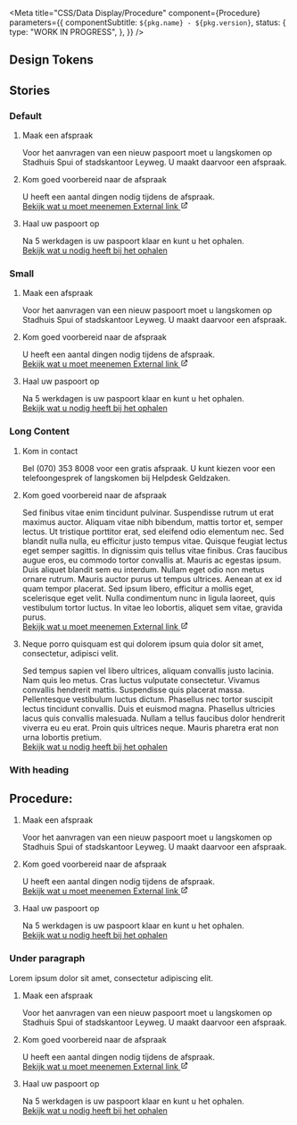 
<Meta
  title="CSS/Data Display/Procedure"
  component={Procedure}
  parameters={{
    componentSubtitle: `${pkg.name} - ${pkg.version}`,
    status: {
      type: "WORK IN PROGRESS",
    },
  }}
/>

<Description markdown={readme} />

## Design Tokens

<DesignTokenDocBlock categoryName="Data Display" viewType="table" />

## Stories

### Default

<Canvas>
  <Story name="Default">
    <div className="denhaag-procedure-container">
      <ol className="denhaag-process-steps denhaag-procedure">
        <li className="denhaag-process-steps__step denhaag-process-steps__step--current">
          <div className="denhaag-process-steps__step-header">
            <div className="denhaag-step-marker denhaag-step-marker--current"></div>
            <p className="denhaag-process-steps__step-heading utrecht-heading-4">Maak een afspraak</p>
          </div>
          <div className="denhaag-process-steps__step-body">
            <div className="denhaag-step-marker__connector denhaag-step-marker__connector--current denhaag-step-marker__connector--main-to-nested"></div>
            <div className="denhaag-process-steps__step-meta">
              <p className="utrecht-paragraph">
                Voor het aanvragen van een nieuw paspoort moet u langskomen op Stadhuis Spui of stadskantoor Leyweg. U
                maakt daarvoor een afspraak.
              </p>
            </div>
          </div>
        </li>
        <li className="denhaag-process-steps__step denhaag-process-steps__step--current">
          <div className="denhaag-process-steps__step-header">
            <div className="denhaag-step-marker denhaag-step-marker--current"></div>
            <p className="denhaag-process-steps__step-heading utrecht-heading-4">
              Kom goed voorbereid naar de afspraak
            </p>
          </div>
          <div className="denhaag-process-steps__step-body">
            <div className="denhaag-step-marker__connector denhaag-step-marker__connector--current denhaag-step-marker__connector--main-to-nested"></div>
            <div className="denhaag-process-steps__step-meta">
              <p className="utrecht-paragraph">
                U heeft een aantal dingen nodig tijdens de afspraak.
                <br />
                <a
                  href="https://denhaag.nl"
                  className="denhaag-link denhaag-link--with-icon denhaag-link--with-icon-end denhaag-link--external"
                  rel="noreferrer noopener nofollow"
                >
                  <span className="denhaag-link__label">Bekijk wat u moet meenemen</span>
                  <span className="denhaag-link__sr-only">External link</span>
                  <svg
                    width="1em"
                    height="1em"
                    viewBox="0 0 24 24"
                    fill="none"
                    xmlns="http://www.w3.org/2000/svg"
                    className="denhaag-icon"
                    focusable="false"
                    aria-hidden="true"
                    shapeRendering="auto"
                  >
                    <path
                      d="M14 5C13.4477 5 13 4.55228 13 4C13 3.44772 13.4477 3 14 3H20C20.2652 3 20.5196 3.10536 20.7071 3.29289C20.8946 3.48043 21 3.73478 21 4L21 10C21 10.5523 20.5523 11 20 11C19.4477 11 19 10.5523 19 10L19 6.41422L9.70711 15.7071C9.31658 16.0976 8.68342 16.0976 8.29289 15.7071C7.90237 15.3166 7.90237 14.6834 8.29289 14.2929L17.5858 5H14ZM3 7C3 5.89543 3.89543 5 5 5H10C10.5523 5 11 5.44772 11 6C11 6.55228 10.5523 7 10 7H5V19H17V14C17 13.4477 17.4477 13 18 13C18.5523 13 19 13.4477 19 14V19C19 20.1046 18.1046 21 17 21H5C3.89543 21 3 20.1046 3 19V7Z"
                      fill="currentColor"
                    ></path>
                  </svg>
                </a>
              </p>
            </div>
          </div>
        </li>
        <li className="denhaag-process-steps__step denhaag-process-steps__step--current">
          <div className="denhaag-process-steps__step-header">
            <div className="denhaag-step-marker denhaag-step-marker--current"></div>
            <p className="denhaag-process-steps__step-heading utrecht-heading-4">Haal uw paspoort op</p>
          </div>
          <div className="denhaag-process-steps__step-body">
            <div className="denhaag-step-marker__connector denhaag-step-marker__connector--current denhaag-step-marker__connector--main-to-nested"></div>
            <div className="denhaag-process-steps__step-meta">
              <p className="utrecht-paragraph">
                Na 5 werkdagen is uw paspoort klaar en kunt u het ophalen.
                <br />
                <a href="#example-link" className="denhaag-link">
                  <span className="denhaag-link__label">Bekijk wat u nodig heeft bij het ophalen</span>
                </a>
              </p>
            </div>
          </div>
        </li>
      </ol>
    </div>
  </Story>
</Canvas>

### Small

<Canvas>
  <Story name="Small">
    <div className="denhaag-procedure-container" style={{ maxWidth: "616px" }}>
      <ol className="denhaag-process-steps denhaag-procedure">
        <li className="denhaag-process-steps__step denhaag-process-steps__step--current">
          <div className="denhaag-process-steps__step-header">
            <div className="denhaag-step-marker denhaag-step-marker--current"></div>
            <p className="denhaag-process-steps__step-heading utrecht-heading-4">Maak een afspraak</p>
          </div>
          <div className="denhaag-process-steps__step-body">
            <div className="denhaag-step-marker__connector denhaag-step-marker__connector--current denhaag-step-marker__connector--main-to-nested"></div>
            <div className="denhaag-process-steps__step-meta">
              <p className="utrecht-paragraph">
                Voor het aanvragen van een nieuw paspoort moet u langskomen op Stadhuis Spui of stadskantoor Leyweg. U
                maakt daarvoor een afspraak.
              </p>
            </div>
          </div>
        </li>
        <li className="denhaag-process-steps__step denhaag-process-steps__step--current">
          <div className="denhaag-process-steps__step-header">
            <div className="denhaag-step-marker denhaag-step-marker--current"></div>
            <p className="denhaag-process-steps__step-heading utrecht-heading-4">
              Kom goed voorbereid naar de afspraak
            </p>
          </div>
          <div className="denhaag-process-steps__step-body">
            <div className="denhaag-step-marker__connector denhaag-step-marker__connector--current denhaag-step-marker__connector--main-to-nested"></div>
            <div className="denhaag-process-steps__step-meta">
              <p className="utrecht-paragraph">
                U heeft een aantal dingen nodig tijdens de afspraak.
                <br />
                <a
                  href="https://denhaag.nl"
                  className="denhaag-link denhaag-link--with-icon denhaag-link--with-icon-end denhaag-link--external"
                  rel="noreferrer noopener nofollow"
                >
                  <span className="denhaag-link__label">Bekijk wat u moet meenemen</span>
                  <span className="denhaag-link__sr-only">External link</span>
                  <svg
                    width="1em"
                    height="1em"
                    viewBox="0 0 24 24"
                    fill="none"
                    xmlns="http://www.w3.org/2000/svg"
                    className="denhaag-icon"
                    focusable="false"
                    aria-hidden="true"
                    shapeRendering="auto"
                  >
                    <path
                      d="M14 5C13.4477 5 13 4.55228 13 4C13 3.44772 13.4477 3 14 3H20C20.2652 3 20.5196 3.10536 20.7071 3.29289C20.8946 3.48043 21 3.73478 21 4L21 10C21 10.5523 20.5523 11 20 11C19.4477 11 19 10.5523 19 10L19 6.41422L9.70711 15.7071C9.31658 16.0976 8.68342 16.0976 8.29289 15.7071C7.90237 15.3166 7.90237 14.6834 8.29289 14.2929L17.5858 5H14ZM3 7C3 5.89543 3.89543 5 5 5H10C10.5523 5 11 5.44772 11 6C11 6.55228 10.5523 7 10 7H5V19H17V14C17 13.4477 17.4477 13 18 13C18.5523 13 19 13.4477 19 14V19C19 20.1046 18.1046 21 17 21H5C3.89543 21 3 20.1046 3 19V7Z"
                      fill="currentColor"
                    ></path>
                  </svg>
                </a>
              </p>
            </div>
          </div>
        </li>
        <li className="denhaag-process-steps__step denhaag-process-steps__step--current">
          <div className="denhaag-process-steps__step-header">
            <div className="denhaag-step-marker denhaag-step-marker--current"></div>
            <p className="denhaag-process-steps__step-heading utrecht-heading-4">Haal uw paspoort op</p>
          </div>
          <div className="denhaag-process-steps__step-body">
            <div className="denhaag-step-marker__connector denhaag-step-marker__connector--current denhaag-step-marker__connector--main-to-nested"></div>
            <div className="denhaag-process-steps__step-meta">
              <p className="utrecht-paragraph">
                Na 5 werkdagen is uw paspoort klaar en kunt u het ophalen.
                <br />
                <a href="#example-link" className="denhaag-link">
                  <span className="denhaag-link__label">Bekijk wat u nodig heeft bij het ophalen</span>
                </a>
              </p>
            </div>
          </div>
        </li>
      </ol>
    </div>
  </Story>
</Canvas>

### Long Content

<Canvas>
  <Story name="Long Content">
    <div className="denhaag-procedure-container" style={{ maxWidth: "616px" }}>
      <ol className="denhaag-process-steps denhaag-procedure">
        <li className="denhaag-process-steps__step denhaag-process-steps__step--current">
          <div className="denhaag-process-steps__step-header">
            <div className="denhaag-step-marker denhaag-step-marker--current"></div>
            <p className="denhaag-process-steps__step-heading utrecht-heading-4">Kom in contact</p>
          </div>
          <div className="denhaag-process-steps__step-body">
            <div className="denhaag-step-marker__connector denhaag-step-marker__connector--current denhaag-step-marker__connector--main-to-nested"></div>
            <div className="denhaag-process-steps__step-meta">
              <p className="utrecht-paragraph">
                Bel (070) 353 8008 voor een gratis afspraak. U kunt kiezen voor een telefoongesprek of langskomen bij
                Helpdesk Geldzaken.
              </p>
            </div>
          </div>
        </li>
        <li className="denhaag-process-steps__step denhaag-process-steps__step--current">
          <div className="denhaag-process-steps__step-header">
            <div className="denhaag-step-marker denhaag-step-marker--current"></div>
            <p className="denhaag-process-steps__step-heading utrecht-heading-4">
              Kom goed voorbereid naar de afspraak
            </p>
          </div>
          <div className="denhaag-process-steps__step-body">
            <div className="denhaag-step-marker__connector denhaag-step-marker__connector--current denhaag-step-marker__connector--main-to-nested"></div>
            <div className="denhaag-process-steps__step-meta">
              <p className="utrecht-paragraph">
                Sed finibus vitae enim tincidunt pulvinar. Suspendisse rutrum ut erat maximus auctor. Aliquam vitae nibh
                bibendum, mattis tortor et, semper lectus. Ut tristique porttitor erat, sed eleifend odio elementum nec.
                Sed blandit nulla nulla, eu efficitur justo tempus vitae. Quisque feugiat lectus eget semper sagittis.
                In dignissim quis tellus vitae finibus. Cras faucibus augue eros, eu commodo tortor convallis at. Mauris
                ac egestas ipsum. Duis aliquet blandit sem eu interdum. Nullam eget odio non metus ornare rutrum. Mauris
                auctor purus ut tempus ultrices. Aenean at ex id quam tempor placerat. Sed ipsum libero, efficitur a
                mollis eget, scelerisque eget velit. Nulla condimentum nunc in ligula laoreet, quis vestibulum tortor
                luctus. In vitae leo lobortis, aliquet sem vitae, gravida purus. <br />
                <a
                  href="https://denhaag.nl"
                  className="denhaag-link denhaag-link--with-icon denhaag-link--with-icon-end denhaag-link--external"
                  rel="noreferrer noopener nofollow"
                >
                  <span className="denhaag-link__label">Bekijk wat u moet meenemen</span>
                  <span className="denhaag-link__sr-only">External link</span>
                  <svg
                    width="1em"
                    height="1em"
                    viewBox="0 0 24 24"
                    fill="none"
                    xmlns="http://www.w3.org/2000/svg"
                    className="denhaag-icon"
                    focusable="false"
                    aria-hidden="true"
                    shapeRendering="auto"
                  >
                    <path
                      d="M14 5C13.4477 5 13 4.55228 13 4C13 3.44772 13.4477 3 14 3H20C20.2652 3 20.5196 3.10536 20.7071 3.29289C20.8946 3.48043 21 3.73478 21 4L21 10C21 10.5523 20.5523 11 20 11C19.4477 11 19 10.5523 19 10L19 6.41422L9.70711 15.7071C9.31658 16.0976 8.68342 16.0976 8.29289 15.7071C7.90237 15.3166 7.90237 14.6834 8.29289 14.2929L17.5858 5H14ZM3 7C3 5.89543 3.89543 5 5 5H10C10.5523 5 11 5.44772 11 6C11 6.55228 10.5523 7 10 7H5V19H17V14C17 13.4477 17.4477 13 18 13C18.5523 13 19 13.4477 19 14V19C19 20.1046 18.1046 21 17 21H5C3.89543 21 3 20.1046 3 19V7Z"
                      fill="currentColor"
                    ></path>
                  </svg>
                </a>
              </p>
            </div>
          </div>
        </li>
        <li className="denhaag-process-steps__step denhaag-process-steps__step--current">
          <div className="denhaag-process-steps__step-header">
            <div className="denhaag-step-marker denhaag-step-marker--current"></div>
            <p className="denhaag-process-steps__step-heading utrecht-heading-4">
              Neque porro quisquam est qui dolorem ipsum quia dolor sit amet, consectetur, adipisci velit.
            </p>
          </div>
          <div className="denhaag-process-steps__step-body">
            <div className="denhaag-step-marker__connector denhaag-step-marker__connector--current denhaag-step-marker__connector--main-to-nested"></div>
            <div className="denhaag-process-steps__step-meta">
              <p className="utrecht-paragraph">
                Sed tempus sapien vel libero ultrices, aliquam convallis justo lacinia. Nam quis leo metus. Cras luctus
                vulputate consectetur. Vivamus convallis hendrerit mattis. Suspendisse quis placerat massa. Pellentesque
                vestibulum luctus dictum. Phasellus nec tortor suscipit lectus tincidunt convallis. Duis et euismod
                magna. Phasellus ultricies lacus quis convallis malesuada. Nullam a tellus faucibus dolor hendrerit
                viverra eu eu erat. Proin quis ultrices neque. Mauris pharetra erat non urna lobortis pretium.
                <br />
                <a href="#example-link" className="denhaag-link">
                  <span className="denhaag-link__label">Bekijk wat u nodig heeft bij het ophalen</span>
                </a>
              </p>
            </div>
          </div>
        </li>
      </ol>
    </div>
  </Story>
</Canvas>

### With heading

<Canvas>
  <Story name="With heading">
    <h2 className="utrecht-heading-2">Procedure:</h2>
    <div className="denhaag-procedure-container">
      <ol className="denhaag-process-steps denhaag-procedure">
        <li className="denhaag-process-steps__step denhaag-process-steps__step--current">
          <div className="denhaag-process-steps__step-header">
            <div className="denhaag-step-marker denhaag-step-marker--current"></div>
            <p className="denhaag-process-steps__step-heading utrecht-heading-4">Maak een afspraak</p>
          </div>
          <div className="denhaag-process-steps__step-body">
            <div className="denhaag-step-marker__connector denhaag-step-marker__connector--current denhaag-step-marker__connector--main-to-nested"></div>
            <div className="denhaag-process-steps__step-meta">
              <p className="utrecht-paragraph">
                Voor het aanvragen van een nieuw paspoort moet u langskomen op Stadhuis Spui of stadskantoor Leyweg. U
                maakt daarvoor een afspraak.
              </p>
            </div>
          </div>
        </li>
        <li className="denhaag-process-steps__step denhaag-process-steps__step--current">
          <div className="denhaag-process-steps__step-header">
            <div className="denhaag-step-marker denhaag-step-marker--current"></div>
            <p className="denhaag-process-steps__step-heading utrecht-heading-4">
              Kom goed voorbereid naar de afspraak
            </p>
          </div>
          <div className="denhaag-process-steps__step-body">
            <div className="denhaag-step-marker__connector denhaag-step-marker__connector--current denhaag-step-marker__connector--main-to-nested"></div>
            <div className="denhaag-process-steps__step-meta">
              <p className="utrecht-paragraph">
                U heeft een aantal dingen nodig tijdens de afspraak.
                <br />
                <a
                  href="https://denhaag.nl"
                  className="denhaag-link denhaag-link--with-icon denhaag-link--with-icon-end denhaag-link--external"
                  rel="noreferrer noopener nofollow"
                >
                  <span className="denhaag-link__label">Bekijk wat u moet meenemen</span>
                  <span className="denhaag-link__sr-only">External link</span>
                  <svg
                    width="1em"
                    height="1em"
                    viewBox="0 0 24 24"
                    fill="none"
                    xmlns="http://www.w3.org/2000/svg"
                    className="denhaag-icon"
                    focusable="false"
                    aria-hidden="true"
                    shapeRendering="auto"
                  >
                    <path
                      d="M14 5C13.4477 5 13 4.55228 13 4C13 3.44772 13.4477 3 14 3H20C20.2652 3 20.5196 3.10536 20.7071 3.29289C20.8946 3.48043 21 3.73478 21 4L21 10C21 10.5523 20.5523 11 20 11C19.4477 11 19 10.5523 19 10L19 6.41422L9.70711 15.7071C9.31658 16.0976 8.68342 16.0976 8.29289 15.7071C7.90237 15.3166 7.90237 14.6834 8.29289 14.2929L17.5858 5H14ZM3 7C3 5.89543 3.89543 5 5 5H10C10.5523 5 11 5.44772 11 6C11 6.55228 10.5523 7 10 7H5V19H17V14C17 13.4477 17.4477 13 18 13C18.5523 13 19 13.4477 19 14V19C19 20.1046 18.1046 21 17 21H5C3.89543 21 3 20.1046 3 19V7Z"
                      fill="currentColor"
                    ></path>
                  </svg>
                </a>
              </p>
            </div>
          </div>
        </li>
        <li className="denhaag-process-steps__step denhaag-process-steps__step--current">
          <div className="denhaag-process-steps__step-header">
            <div className="denhaag-step-marker denhaag-step-marker--current"></div>
            <p className="denhaag-process-steps__step-heading utrecht-heading-4">Haal uw paspoort op</p>
          </div>
          <div className="denhaag-process-steps__step-body">
            <div className="denhaag-step-marker__connector denhaag-step-marker__connector--current denhaag-step-marker__connector--main-to-nested"></div>
            <div className="denhaag-process-steps__step-meta">
              <p className="utrecht-paragraph">
                Na 5 werkdagen is uw paspoort klaar en kunt u het ophalen.
                <br />
                <a href="#example-link" className="denhaag-link">
                  <span className="denhaag-link__label">Bekijk wat u nodig heeft bij het ophalen</span>
                </a>
              </p>
            </div>
          </div>
        </li>
      </ol>
    </div>
  </Story>
</Canvas>

### Under paragraph

<Canvas>
  <Story name="Under paragraph">
    <p className="utrecht-paragraph">Lorem ipsum dolor sit amet, consectetur adipiscing elit.</p>
    <div className="denhaag-procedure-container">
      <ol className="denhaag-process-steps denhaag-procedure">
        <li className="denhaag-process-steps__step denhaag-process-steps__step--current">
          <div className="denhaag-process-steps__step-header">
            <div className="denhaag-step-marker denhaag-step-marker--current"></div>
            <p className="denhaag-process-steps__step-heading utrecht-heading-4">Maak een afspraak</p>
          </div>
          <div className="denhaag-process-steps__step-body">
            <div className="denhaag-step-marker__connector denhaag-step-marker__connector--current denhaag-step-marker__connector--main-to-nested"></div>
            <div className="denhaag-process-steps__step-meta">
              <p className="utrecht-paragraph">
                Voor het aanvragen van een nieuw paspoort moet u langskomen op Stadhuis Spui of stadskantoor Leyweg. U
                maakt daarvoor een afspraak.
              </p>
            </div>
          </div>
        </li>
        <li className="denhaag-process-steps__step denhaag-process-steps__step--current">
          <div className="denhaag-process-steps__step-header">
            <div className="denhaag-step-marker denhaag-step-marker--current"></div>
            <p className="denhaag-process-steps__step-heading utrecht-heading-4">
              Kom goed voorbereid naar de afspraak
            </p>
          </div>
          <div className="denhaag-process-steps__step-body">
            <div className="denhaag-step-marker__connector denhaag-step-marker__connector--current denhaag-step-marker__connector--main-to-nested"></div>
            <div className="denhaag-process-steps__step-meta">
              <p className="utrecht-paragraph">
                U heeft een aantal dingen nodig tijdens de afspraak.
                <br />
                <a
                  href="https://denhaag.nl"
                  className="denhaag-link denhaag-link--with-icon denhaag-link--with-icon-end denhaag-link--external"
                  rel="noreferrer noopener nofollow"
                >
                  <span className="denhaag-link__label">Bekijk wat u moet meenemen</span>
                  <span className="denhaag-link__sr-only">External link</span>
                  <svg
                    width="1em"
                    height="1em"
                    viewBox="0 0 24 24"
                    fill="none"
                    xmlns="http://www.w3.org/2000/svg"
                    className="denhaag-icon"
                    focusable="false"
                    aria-hidden="true"
                    shapeRendering="auto"
                  >
                    <path
                      d="M14 5C13.4477 5 13 4.55228 13 4C13 3.44772 13.4477 3 14 3H20C20.2652 3 20.5196 3.10536 20.7071 3.29289C20.8946 3.48043 21 3.73478 21 4L21 10C21 10.5523 20.5523 11 20 11C19.4477 11 19 10.5523 19 10L19 6.41422L9.70711 15.7071C9.31658 16.0976 8.68342 16.0976 8.29289 15.7071C7.90237 15.3166 7.90237 14.6834 8.29289 14.2929L17.5858 5H14ZM3 7C3 5.89543 3.89543 5 5 5H10C10.5523 5 11 5.44772 11 6C11 6.55228 10.5523 7 10 7H5V19H17V14C17 13.4477 17.4477 13 18 13C18.5523 13 19 13.4477 19 14V19C19 20.1046 18.1046 21 17 21H5C3.89543 21 3 20.1046 3 19V7Z"
                      fill="currentColor"
                    ></path>
                  </svg>
                </a>
              </p>
            </div>
          </div>
        </li>
        <li className="denhaag-process-steps__step denhaag-process-steps__step--current">
          <div className="denhaag-process-steps__step-header">
            <div className="denhaag-step-marker denhaag-step-marker--current"></div>
            <p className="denhaag-process-steps__step-heading utrecht-heading-4">Haal uw paspoort op</p>
          </div>
          <div className="denhaag-process-steps__step-body">
            <div className="denhaag-step-marker__connector denhaag-step-marker__connector--current denhaag-step-marker__connector--main-to-nested"></div>
            <div className="denhaag-process-steps__step-meta">
              <p className="utrecht-paragraph">
                Na 5 werkdagen is uw paspoort klaar en kunt u het ophalen.
                <br />
                <a href="#example-link" className="denhaag-link">
                  <span className="denhaag-link__label">Bekijk wat u nodig heeft bij het ophalen</span>
                </a>
              </p>
            </div>
          </div>
        </li>
      </ol>
    </div>
  </Story>
</Canvas>
